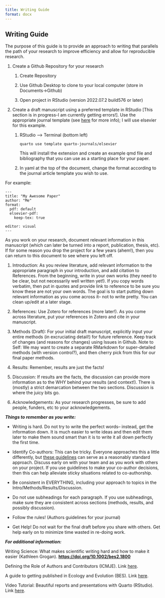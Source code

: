 ```yaml
---
title: Writing Guide
format: docx
---
```


## Writing Guide

The purpose of this guide is to provide an approach to writing that parallels the path of your research to improve efficiency and allow for reproducible research.

1.  Create a Github Repository for your research
    1.  Create Repository

    2.  Use Github Desktop to clone to your local computer (store in Documents-\>Github)

    3.  Open project in RStudio (version 2022.07.2 build576 or later)
2.  Create a draft manuscript using a preferred template in RStudio \[This section is in progress-I am currently getting errors!\]. Use the appropriate journal template (see [here](https://github.com/quarto-journals/) for more info); I will use elsevier for this example.
    1.  RStudio --\> Terminal (bottom left)

        `quarto use template quarto-journals/elsevier`

        This will install the extension and create an example qmd file and bibliography that you can use as a starting place for your paper.

    2.  In yaml at the top of the document, change the format according to the journal article template you wish to use.

For example:

```
---
title: "My Awesome Paper"
author: "Me"
format: 
  pdf: default
  elsevier-pdf:
    keep-tex: true

editor: visual
---
```

As you work on your research, document relevant information in this manuscript (which can later be turned into a report, publication, thesis, etc). If for some reason you drop the project for a few years (ahem!), then you can return to this document to see where you left off.

1.  Introduction: As you review literature, add relevant information to the appropriate paragraph in your introduction, and add citation to References. From the beginning, write in your own works (they need to be clear, but not necessarily well written yet!). If you copy words verbatim, then put in quotes and provide link to reference to be sure you know these are not your own words. The goal is to start putting down relevant information as you come across it-- not to write pretty. You can clean up/edit at a later stage.

2.  References: Use Zotero for references (more later!). As you come across literature, put your references in Zotero and cite in your manuscript.

3.  Methods (Draft): For your initial draft manuscript, explicitly input your entire methods (in excruciating detail!) for future reference. Keep track of changes (and reasons for changes) using Issues in Github. Note to Self: We may want to create a separate RMarkdown for super-detailed methods (with version control?), and then cherry pick from this for our final paper methods.

4.  Results: Remember, results are just the facts!

5.  Discussion: If results are the facts, the discussion can provide more information as to the WHY behind your results (and context!). There is (mostly) a strict demarcation between the two sections. Discussion is where the juicy bits go.

6.  Acknowledgements: As your research progresses, be sure to add people, funders, etc to your acknowledgements.

***Things to remember as you write:***

-   Writing is hard. Do not try to write the perfect words-- instead, get the information down. It is much easier to write ideas and then edit them later to make them sound smart than it is to write it all down perfectly the first time.

-   Identify Co-authors: This can be tricky. Everyone approaches this a little differently, but [these guidelines](https://www.icmje.org/recommendations/browse/roles-and-responsibilities/defining-the-role-of-authors-and-contributors.html) can serve as a reasonably standard approach. Discuss early on with your team and as you work with others on your project. If you use guidelines to make your co-author decisions, then this can help alleviate sticky situations related to co-authorship.

-   Be consistent in EVERYTHING, including your approach to topics in the Intro/Methods/Results/Discussion.

-   Do not use subheadings for each paragraph. If you use subheadings, make sure they are consistent across sections (methods, results, and possibly discussion).

-   Follow the rules! (Authors guidelines for your journal)

-   Get Help! Do not wait for the final draft before you share with others. Get help early on to minimize time wasted in re-doing work.

***For additional information:***

Writing Science: What makes scientific writing hard and how to make it easier (Kathleen Grogan). [**https://doi.org/10.1002/bes2.1800**](https://doi.org/10.1002/bes2.1800)

Defining the Role of Authors and Contributors (ICMJE). Link [here](https://www.icmje.org/recommendations/browse/roles-and-responsibilities/defining-the-role-of-authors-and-contributors.html).

A guide to getting published in Ecology and Evolution (BES). Link [here](https://www.britishecologicalsociety.org/wp-content/uploads/BES-Guide-to-Getting-Published.pdf).

Video Tutorial: Beautiful reports and presentations with Quarto (RStudio). Link [here](https://youtu.be/hbf7Ai3jnxY).
